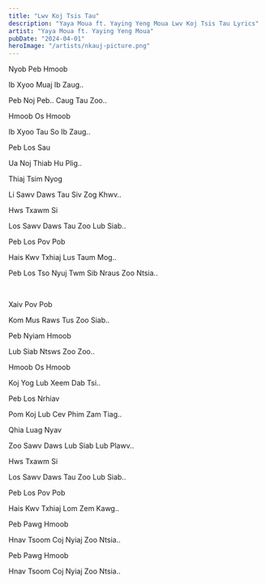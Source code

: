 ```yaml
---
title: "Lwv Koj Tsis Tau"
description: "Yaya Moua ft. Yaying Yeng Moua Lwv Koj Tsis Tau Lyrics"
artist: "Yaya Moua ft. Yaying Yeng Moua"
pubDate: "2024-04-01"
heroImage: "/artists/nkauj-picture.png"
---
```


Nyob Peb Hmoob

Ib Xyoo Muaj Ib Zaug..

Peb Noj Peb.. Caug Tau Zoo..

Hmoob Os Hmoob

Ib Xyoo Tau So Ib Zaug..

Peb Los Sau

Ua Noj Thiab Hu Plig..

Thiaj Tsim Nyog

Li Sawv Daws Tau Siv Zog Khwv..

Hws Txawm Si

Los Sawv Daws Tau Zoo Lub Siab..

Peb Los Pov Pob

Hais Kwv Txhiaj Lus Taum Mog..

Peb Los Tso Nyuj Twm Sib Nraus Zoo Ntsia..

<br />

Xaiv Pov Pob

Kom Mus Raws Tus Zoo Siab..

Peb Nyiam Hmoob

Lub Siab Ntsws Zoo Zoo..

Hmoob Os Hmoob

Koj Yog Lub Xeem Dab Tsi..

Peb Los Nrhiav

Pom Koj Lub Cev Phim Zam Tiag..

Qhia Luag Nyav

Zoo Sawv Daws Lub Siab Lub Plawv..

Hws Txawm Si

Los Sawv Daws Tau Zoo Lub Siab..

Peb Los Pov Pob

Hais Kwv Txhiaj Lom Zem Kawg..

Peb Pawg Hmoob

Hnav Tsoom Coj Nyiaj Zoo Ntsia..

Peb Pawg Hmoob

Hnav Tsoom Coj Nyiaj Zoo Ntsia..
